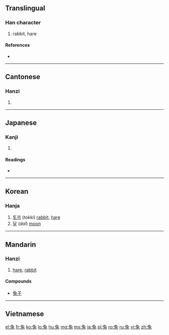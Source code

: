 {{also|兎}}
==Translingual==

===Han character===
{{Han char|rn=10|rad=儿|as=06|sn=8|four=1741<sub>3</sub>|canj=弓山戈 (NUI)}}

# rabbit, hare

====References====
* {{Han ref|kx=0125.060|dkj=01368|dj=0265.090|hdz=10273.040|uh=5154|ud=20820|bh=A8DF|bd=43231}}

----

==Cantonese==

===Hanzi===
{{yue-hanzi|jyut=|y=tou3}}

# {{defn|lang=yue|sort=儿06}}

----

==Japanese==

===Kanji===
{{ja-kanji|grade=|rs=儿06}}

# {{defn|lang=ja|sort=儿06}}

====Readings====
* {{ja-readings|on=[[と]] (to)|kun=[[うさぎ]] (usagi)}}

----

==Korean==

===Hanja===
{{ko-hanja|hangeul=토|rv=to|mr=t'o}}

# [[토끼]] (''tokki'') [[rabbit]], [[hare]]
# [[달]] (''dal'') [[moon]]

----

==Mandarin==

===Hanzi===
{{cmn-hanzi|pin=[[tù]] ([[tu4]])|wg=t'u<sup>4</sup>}}

# [[hare]], [[rabbit]]

====Compounds====
* [[兔子]]

----

==Vietnamese==
{{vi-hantu|[[thỏ]]|rs=儿06}}

[[el:兔]]
[[fr:兔]]
[[ko:兔]]
[[lo:兔]]
[[hu:兔]]
[[mg:兔]]
[[ms:兔]]
[[ja:兔]]
[[pl:兔]]
[[ro:兔]]
[[ru:兔]]
[[vi:兔]]
[[zh:兔]]